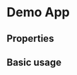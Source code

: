 
<Meta title='FormField' component={FormField} />

# Demo App

## Properties

<Props of={FormField} />

## Basic usage

<Preview>
	<Story name='text'>
		<FormField
			label='to'
			name='field1'
			type='mail'
			placeholder='Fill me'
			required
		/>
	</Story>
	<Story name='password'>
		<FormField
			label='to'
			name='field1'
			type='password'
			placeholder='&#8226;&#8226;&#8226;&#8226;&#8226;'
			required
		/>
	</Story>
	<Story name='mail'>
		<FormField
			label='to'
			name='field1'
			type='mail'
			placeholder='test@test.com'
			required
		/>
	</Story>
</Preview>
